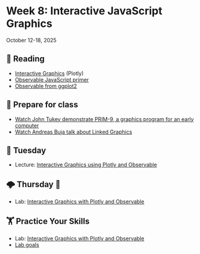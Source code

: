 # Week 8: Interactive JavaScript Graphics



October 12-18, 2025

## 📖 Reading

- [Interactive Graphics](https://srvanderplas.github.io/stat-computing-r-python/part-advanced-topics/07-intro-interactive-graphics.html) (Plotly)
- [Observable JavaScript primer](https://observablehq.com/@observablehq/learn-javascript-introduction)
- [Observable from ggplot2](https://observablehq.com/@observablehq/plot-from-ggplot2)


## 🥣 Prepare for class

- [Watch John Tukey demonstrate PRIM-9, a graphics program for an early computer](https://www.youtube.com/watch?v=B7XoW2qiFUA)
- [Watch Andreas Buja talk about Linked Graphics](https://www.youtube.com/watch?v=MtGYPAq_UEA)


## 🌮 Tuesday

- Lecture: [Interactive Graphics using Plotly and Observable](../slides/08-01-interactive-graphics.qmd)


## 🌩️ Thursday 🔨 

- Lab: [Interactive Graphics with Plotly and Observable](../assignment-repos/08-interactive-graphics-js)


##  🏋 Practice Your Skills

- Lab: [Interactive Graphics with Plotly and Observable](../assignment-repos/08-interactive-graphics-js)
- [Lab goals](../assignment-repos/08-interactive-graphics-js/tilt.qmd)

